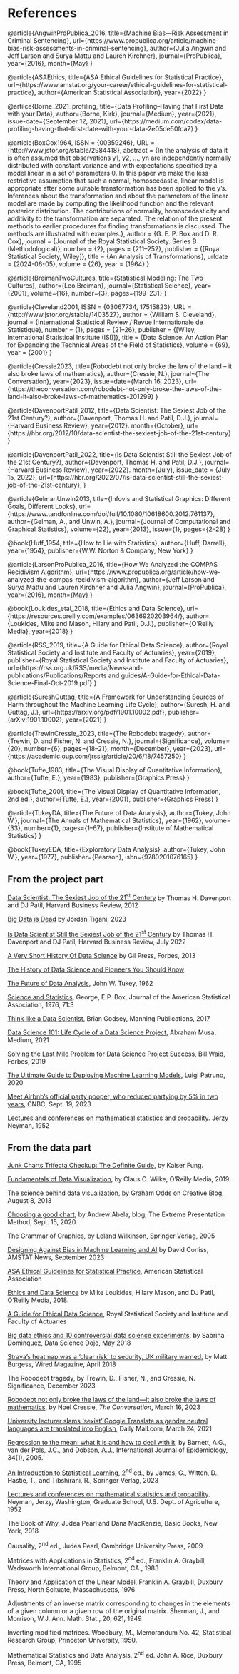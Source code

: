 # References {.unnumbered}

::: {#refs}
@article{AngwinProPublica_2016,
title={Machine Bias—Risk Assessment in Criminal Sentencing},
url={https://www.propublica.org/article/machine-bias-risk-assessments-in-criminal-sentencing},
author={Julia Angwin and Jeff Larson and Surya Mattu and Lauren Kirchner},
journal={ProPublica}, 
year={2016},
month={May}
}

@article{ASAEthics,
title={ASA Ethical Guidelines for Statistical Practice},
url={https://www.amstat.org/your-career/ethical-guidelines-for-statistical-practice},
author={American Statistical Association},
year={2022}
}

@artilce{Borne_2021_profiling,
title={Data Profiling--Having that First Data with your Data},
author={Borne, Kirk},
journal={Medium},
year={2021},
issue-date={September 12, 2021},
url={https://medium.com/codex/data-profiling-having-that-first-date-with-your-data-2e05de50fca7}
}


@article{BoxCox1964,
 ISSN = {00359246},
 URL = {http://www.jstor.org/stable/2984418},
 abstract = {In the analysis of data it is often assumed that observations y1, y2, ..., yn are independently normally distributed with constant variance and with expectations specified by a model linear in a set of parameters θ. In this paper we make the less restrictive assumption that such a normal, homoscedastic, linear model is appropriate after some suitable transformation has been applied to the y's. Inferences about the transformation and about the parameters of the linear model are made by computing the likelihood function and the relevant posterior distribution. The contributions of normality, homoscedasticity and additivity to the transformation are separated. The relation of the present methods to earlier procedures for finding transformations is discussed. The methods are illustrated with examples.},
 author = {G. E. P. Box and D. R. Cox},
 journal = {Journal of the Royal Statistical Society. Series B (Methodological)},
 number = {2},
 pages = {211--252},
 publisher = {[Royal Statistical Society, Wiley]},
 title = {An Analysis of Transformations},
 urldate = {2024-06-05},
 volume = {26},
 year = {1964}
}

@article{BreimanTwoCultures,
title={Statistical Modeling: The Two Cultures},
author={Leo Breiman},
journal={Statistical Science},
year={2001},
volume={16},
number={3},
pages={199--231}
}


@article{Cleveland2001,
 ISSN = {03067734, 17515823},
 URL = {http://www.jstor.org/stable/1403527},
 author = {William S. Cleveland},
 journal = {International Statistical Review / Revue Internationale de Statistique},
 number = {1},
 pages = {21--26},
 publisher = {[Wiley, International Statistical Institute (ISI)]},
 title = {Data Science: An Action Plan for Expanding the Technical Areas of the Field of Statistics},
 volume = {69},
 year = {2001}
}

@article{Cressie2023,
title={Robodebt not only broke the law of the land -- it also broke laws of mathematics},
author={Cressie, N.},
journal={The Conversation},
year={2023},
issue=date={March 16, 2023},
url={https://theconversation.com/robodebt-not-only-broke-the-laws-of-the-land-it-also-broke-laws-of-mathematics-201299}
}

@article{DavenportPatil_2012,
title={Data Scientist: The Sexiest Job of the 21st Century?},
author={Davenport, Thomas H. and Patil, D.J.},
journal={Harvard Business Review},
year={2012}.
month={October},
url={https://hbr.org/2012/10/data-scientist-the-sexiest-job-of-the-21st-century}
}

@article{DavenportPatil_2022,
title={Is Data Scientist Still the Sexiest Job of the 21st Century?},
author={Davenport, Thomas H. and Patil, D.J.},
journal={Harvard Business Review},
year={2022}.
month={July},
issue_date = {July 15, 2022},
url={https://hbr.org/2022/07/is-data-scientist-still-the-sexiest-job-of-the-21st-century},
}

@article{GelmanUnwin2013,
title={Infovis and Statistical Graphics: Different Goals, Different Looks},
url={https://www.tandfonline.com/doi/full/10.1080/10618600.2012.761137}, 
author={Gelman, A., and Unwin, A.},
journal={Journal of Computational and Graphical Statistics}, 
volume={22}, 
year={2013},
issue={1},
pages={2--28}
}

@book{Huff_1954,
title={How to Lie with Statistics},
author={Huff, Darrell},
year={1954},
publisher={W.W. Norton \& Company, New York}
}

@article{LarsonProPublica_2016,
title={How We Analyzed the COMPAS Recidivism Algorithm},
url={https://www.propublica.org/article/how-we-analyzed-the-compas-recidivism-algorithm},
author={Jeff Larson and Surya Mattu and Lauren Kirchner and Julia Angwin},
journal={ProPublica},
year={2016},
month={May}
}

@book{Loukides_etal_2018,
title={Ethics and Data Science},
url={https://resources.oreilly.com/examples/0636920203964/},
author={Loukides, Mike and Mason, Hilary and Patil, D.J.},
publisher={O’Reilly Media},
year={2018}
}

@article{RSS_2019,
title={A Guide for Ethical Data Science},
author={Royal Statistical Society and Institute and Faculty of Actuaries},
year={2019},
publisher={Royal Statistical Society and Institute and Faculty of Actuaries},
url={https://rss.org.uk/RSS/media/News-and-publications/Publications/Reports and guides/A-Guide-for-Ethical-Data-Science-Final-Oct-2019.pdf}
}

@article{SureshGuttag,
title={A Framework for Understanding Sources of Harm throughout the Machine Learning Life Cycle},
author={Suresh, H. and Guttag, J.},
url={https://arxiv.org/pdf/1901.10002.pdf},
publisher={arXiv:1901.10002},
year={2021}
}

@article{TrewinCressie_2023,
title={The Robodebt tragedy}, 
author={Trewin, D. and Fisher, N. and Cressie, N.},
journal={Significance}, 
volume={20},
number={6},
pages={18--21},
month={December},
year={2023},
url={https://academic.oup.com/jrssig/article/20/6/18/7457250}
}

@book{Tufte_1983,
title={The Visual Display of Quantitative Information}, 
author={Tufte, E.},
year={1983},
publisher={Graphics Press}
}

@book{Tufte_2001,
title={The Visual Display of Quantitative Information, 2nd ed.}, 
author={Tufte, E.},
year={2001},
publisher={Graphics Press}
}

@article{TukeyDA,
title={The Future of Data Analysis},
author={Tukey, John W.},
journal={The Annals of Mathematical Statistics},
year={1962},
volume={33},
number={1},
pages={1--67},
publisher={Institute of Mathematical Statistics}
}

@book{TukeyEDA,
title={Exploratory Data Analysis},
author={Tukey, John W.},
year={1977},
publisher={Pearson},
isbn={9780201076165}
}

:::

## From the project part

[Data Scientist: The Sexiest Job of the 21^st^ Century](https://hbr.org/2012/10/data-scientist-the-sexiest-job-of-the-21st-century) by Thomas H. Davenport and DJ Patil, Harvard Business Review, 2012

[Big Data is Dead](https://motherduck.com/blog/big-data-is-dead/) by Jordan Tigani, 2023

[Is Data Scientist Still the Sexiest Job of the 21^st^ Century](https://hbr.org/2022/07/is-data-scientist-still-the-sexiest-job-of-the-21st-century) by Thomas H. Davenport and DJ Patil, Harvard Business Review, July 2022

[A Very Short History Of Data Science](https://www.forbes.com/sites/gilpress/2013/05/28/a-very-short-history-of-data-science/?sh=5cb7998f55cf) by Gil Press, Forbes, 2013

[The History of Data Science and Pioneers You Should Know](https://onlinestemprograms.wpi.edu/blog/history-data-science-and-pioneers-you-should-know)

[The Future of Data Analysis](https://projecteuclid.org/journals/annals-of-mathematical-statistics/volume-33/issue-1/The-Future-of-Data-Analysis/10.1214/aoms/1177704711.full), John W. Tukey, 1962

[Science and Statistics](http://www-sop.inria.fr/members/Ian.Jermyn/philosophy/writings/Boxonmaths.pdf), George, E.P. Box, Journal of the American Statistical Association, 1976, 71:3

[Think like a Data Scientist](https://learning.oreilly.com/library/view/think-like-a/9781633430273/), Brian Godsey, Manning Publications, 2017

[Data Science 101: Life Cycle of a Data Science Project](https://towardsdatascience.com/data-science-101-life-cycle-of-a-data-science-project-86cbc4a2f7f0), Abraham Musa, Medium, 2021

[Solving the Last Mile Problem for Data Science Project Success](https://www.forbes.com/sites/forbestechcouncil/2019/07/23/solving-the-last-mile-problem-for-data-science-project-success/?sh=255737625493), Bill Waid, Forbes, 2019

[The Ultimate Guide to Deploying Machine Learning Models](https://mlinproduction.com/deploying-machine-learning-models/), Luigi Patruno, 2020

[Meet Airbnb’s official party pooper, who reduced partying by 5% in two years](https://www-cnbc-com.cdn.ampproject.org/c/s/www.cnbc.com/amp/2023/09/19/airbnb-party-preventer-naba-banerjee-reduced-parties-55percent-in-two-years.html), CNBC, Sept. 19, 2023

[Lectures and conferences on mathematical statistics and probability](http://cda.psych.uiuc.edu/Wallace/neyman_book.pdf). Jerzy Neyman, 1952

## From the data part


[Junk Charts Trifecta Checkup: The Definite Guide](https://junkcharts.typepad.com/junk_charts/junk-charts-trifecta-checkup-the-definitive-guide.html), by Kaiser Fung.

[Fundamentals of Data Visualization](https://clauswilke.com/dataviz/), by Claus O. Wilke, O’Reilly Media, 2019.


[The science behind data visualization](https://www.creativebloq.com/design/science-behind-data-visualisation-8135496), by Graham Odds on Creative Blog, August 8, 2013

[Choosing a good chart](https://extremepresentation.typepad.com/blog/2006/09/choosing_a_good.html), by Andrew Abela, blog, The Extreme Presentation Method, Sept. 15, 2020.

The Grammar of Graphics, by Leland Wilkinson, Springer Verlag, 2005

[Designing Against Bias in Machine Learning and AI](https://magazine.amstat.org/blog/2023/09/01/mlbias/) by David Corliss, AMSTAT News, September 2023

[ASA Ethical Guidelines for Statistical Practice](https://www.amstat.org/your-career/ethical-guidelines-for-statistical-practice), American Statistical Association

[Ethics and Data Science](https://resources.oreilly.com/examples/0636920203964/) by Mike Loukides, Hilary Mason, and DJ Patil, O’Reilly Media, 2018.

[A Guide for Ethical Data Science](https://rss.org.uk/RSS/media/News-and-publications/Publications/Reports%20and%20guides/A-Guide-for-Ethical-Data-Science-Final-Oct-2019.pdf), Royal Statistical Society and Institute and Faculty of Actuaries


[Big data ethics and 10 controversial data science experiments](https://datasciencedojo.com/blog/big-data-ethics-10-experiments/), by Sabrina Dominquez, Data Science Dojo, May 2018

[Strava’s heatmap was a ‘clear risk’ to security, UK military warned](https://www.wired.co.uk/article/strava-heat-maps-military-app-uk-warning-security), by Matt Burgess, Wired Magazine, April 2018


The Robodebt tragedy, by Trewin, D., Fisher, N., and Cressie, N. Significance, December 2023

[Robodebt not only broke the laws of the land—it also broke the laws of mathematics](https://theconversation.com/robodebt-not-only-broke-the-laws-of-the-land-it-also-broke-laws-of-mathematics-201299), by Noel Cressie, *The Conversation*, March 16, 2023

[University lecturer slams ‘sexist’ Google Translate as gender neutral languages are translated into English](https://www.dailymail.co.uk/news/article-9396937/University-lecturer-slams-sexist-Google-Translate.html), Daily Mail.com, March 24, 2021

[Regression to the mean: what it is and how to deal with it](https://academic.oup.com/ije/article/34/1/215/638499), by Barnett, A.G., van der Pols, J.C., and Dobson, A.J., International Journal of Epidemiology, 34(1), 2005.

[An Introduction to Statistical Learning](https://www.statlearning.com/), 2^nd^ ed., by James, G., Witten, D., Hastie, T., and Tibshirani, R., Springer Verlag, 2023

[Lectures and conferences on mathematical statistics and probability](http://cda.psych.uiuc.edu/Wallace/neyman_book.pdf). Neyman, Jerzy, Washington, Graduate School, U.S. Dept. of Agriculture, 1952

The Book of Why, Judea Pearl and Dana MacKenzie, Basic Books, New York, 2018

Causality, 2^nd^ ed., Judea Pearl, Cambridge University Press, 2009

Matrices with Applications in Statistics, 2^nd^ ed., Franklin A. Graybill, Wadsworth International Group, Belmont, CA., 1983

Theory and Application of the Linear Model, Franklin A. Graybill, Duxbury Press, North Scituate, Massachusetts, 1976

Adjustments of an inverse matrix corresponding to changes in the elements of a given column or a given row of the original matrix. Sherman, J., and Morrison, W.J. Ann. Math. Stat., 20, 621, 1949

Inverting modified matrices. Woodbury, M., Memorandum No. 42, Statistical Research Group, Princeton University, 1950.

Mathematical Statistics and Data Analysis, 2^nd^ ed. John A. Rice, Duxbury Press, Belmont, CA, 1995
